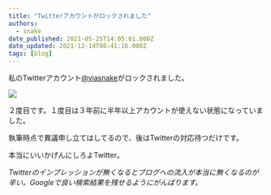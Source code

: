 ```yaml
---
title: "Twitterアカウントがロックされました"
authors:
  - snake
date_published: 2021-05-25T14:05:01.000Z
date_updated: 2021-12-14T08:41:16.000Z
tags: [blog]
---
```


私のTwitterアカウント[@viasnake](https://twitter.com/viasnake)がロックされました。

![](https://i.imgur.com/nLiQ8Sv.png)

２度目です。１度目は３年前に半年以上アカウントが使えない状態になっていました。

執筆時点で異議申し立てはしてるので、後はTwitterの対応待つだけです。

本当にいいかげんにしろよTwitter。

*Twitterのインプレッションが無くなるとブログへの流入が本当に無くなるのが辛い。Googleで良い検索結果を残せるようにがんばります。*
